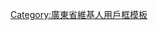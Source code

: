 {{Userbox
  |id=[[File:Zhongshan983KN.jpg|40px]]
  |id-c=#CCFF00
  |info=呢条友係'''[[孫中山]]嘅[[:Category:中山維基人|同鄉]]'''。
  |info-c=white
  |info-s=9
  |border-c=#000000
}}<includeonly>[[Category:中山維基人|{{PAGENAME}}]][[Category:广东维基人|{{PAGENAME}}]]</includeonly>
<noinclude>
[[Category:廣東省維基人用戶框模板]]
</noinclude>